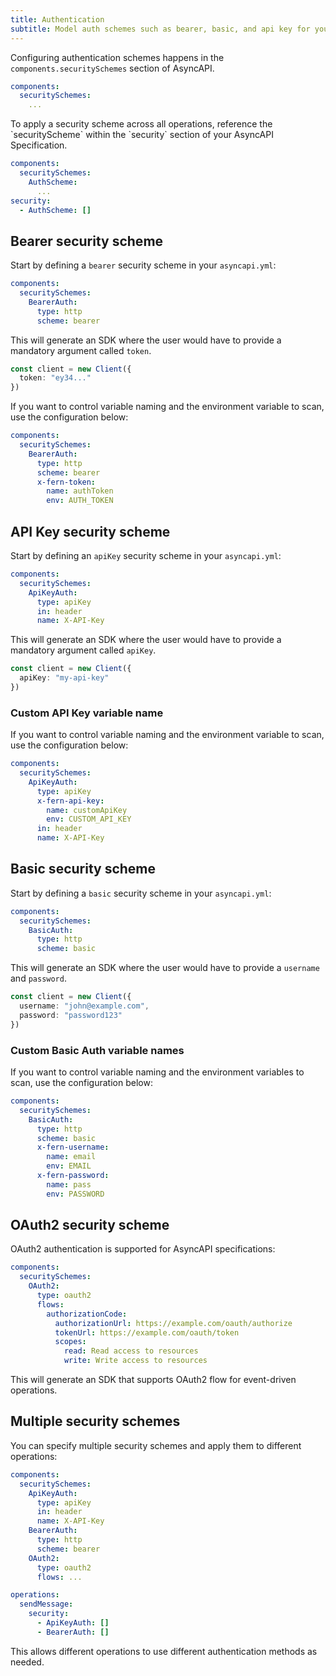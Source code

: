 ```yaml
---
title: Authentication
subtitle: Model auth schemes such as bearer, basic, and api key for your event-driven APIs. 
---
```


Configuring authentication schemes happens in the `components.securitySchemes` section of AsyncAPI. 

```yml title="asyncapi.yml" {2-3}
components: 
  securitySchemes: 
    ...
```

<Note>
To apply a security scheme across all operations, reference the `securityScheme` within the `security` section of your AsyncAPI Specification. 

```yml title="asyncapi.yml" {3, 5-6}
components: 
  securitySchemes: 
    AuthScheme:
      ...
security: 
  - AuthScheme: []
```
</Note>

## Bearer security scheme

Start by defining a `bearer` security scheme in your `asyncapi.yml`: 

```yml title="asyncapi.yml" {3-5}
components:
  securitySchemes:
    BearerAuth:
      type: http
      scheme: bearer
```

This will generate an SDK where the user would have to provide 
a mandatory argument called `token`. 

```ts index.ts
const client = new Client({
  token: "ey34..."
})
```

If you want to control variable naming and the environment variable to scan, 
use the configuration below: 

```yml title="asyncapi.yml" {4-6}
components:
  securitySchemes:
    BearerAuth:
      type: http
      scheme: bearer
      x-fern-token:
        name: authToken
        env: AUTH_TOKEN
```

## API Key security scheme

Start by defining an `apiKey` security scheme in your `asyncapi.yml`: 

```yml title="asyncapi.yml" {3-6}
components:
  securitySchemes:
    ApiKeyAuth:
      type: apiKey
      in: header
      name: X-API-Key
```

This will generate an SDK where the user would have to provide 
a mandatory argument called `apiKey`. 

```ts index.ts
const client = new Client({
  apiKey: "my-api-key"
})
```

### Custom API Key variable name

If you want to control variable naming and the environment variable to scan, 
use the configuration below:

```yml title="asyncapi.yml" {5-7}
components:
  securitySchemes:
    ApiKeyAuth:
      type: apiKey
      x-fern-api-key:
        name: customApiKey
        env: CUSTOM_API_KEY
      in: header
      name: X-API-Key
```

## Basic security scheme

Start by defining a `basic` security scheme in your `asyncapi.yml`: 

```yml title="asyncapi.yml" {3-5}
components:
  securitySchemes:
    BasicAuth:
      type: http
      scheme: basic
```

This will generate an SDK where the user would have to provide 
a `username` and `password`. 

```ts index.ts
const client = new Client({
  username: "john@example.com",
  password: "password123"
})
```

### Custom Basic Auth variable names

If you want to control variable naming and the environment variables to scan, 
use the configuration below:

```yml title="asyncapi.yml" {4-7}
components:
  securitySchemes:
    BasicAuth:
      type: http
      scheme: basic
      x-fern-username:
        name: email
        env: EMAIL
      x-fern-password:
        name: pass
        env: PASSWORD
```

## OAuth2 security scheme

OAuth2 authentication is supported for AsyncAPI specifications:

```yml title="asyncapi.yml" {3-11}
components:
  securitySchemes:
    OAuth2:
      type: oauth2
      flows:
        authorizationCode:
          authorizationUrl: https://example.com/oauth/authorize
          tokenUrl: https://example.com/oauth/token
          scopes:
            read: Read access to resources
            write: Write access to resources
```

This will generate an SDK that supports OAuth2 flow for event-driven operations.

## Multiple security schemes

You can specify multiple security schemes and apply them to different operations:

```yml title="asyncapi.yml" {2-12, 16-17}
components:
  securitySchemes:
    ApiKeyAuth:
      type: apiKey
      in: header
      name: X-API-Key
    BearerAuth:
      type: http
      scheme: bearer
    OAuth2:
      type: oauth2
      flows: ...

operations:
  sendMessage:
    security:
      - ApiKeyAuth: []
      - BearerAuth: []
```

This allows different operations to use different authentication methods as needed. 